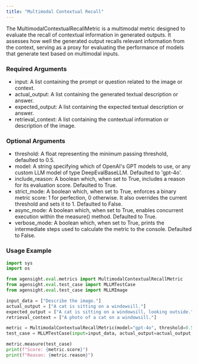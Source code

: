 ```yaml
---
title: "Multimodal Contextual Recall"
---
```


The MultimodalContextualRecallMetric is a multimodal metric designed to evaluate the recall of contextual information in generated outputs. It assesses how well the generated output recalls relevant information from the context, serving as a proxy for evaluating the performance of models that generate text based on multimodal inputs.

### **Required Arguments**

- input: A list containing the prompt or question related to the image or context.
- actual_output: A list containing the generated textual description or answer.
- expected_output: A list containing the expected textual description or answer.
- retrieval_context: A list containing the contextual information or description of the image.

### **Optional Arguments**

- threshold: A float representing the minimum passing threshold, defaulted to 0.5.
- model: A string specifying which of OpenAI's GPT models to use, or any custom LLM model of type DeepEvalBaseLLM. Defaulted to 'gpt-4o'.
- include_reason: A boolean which, when set to True, includes a reason for its evaluation score. Defaulted to True.
- strict_mode: A boolean which, when set to True, enforces a binary metric score: 1 for perfection, 0 otherwise. It also overrides the current threshold and sets it to 1. Defaulted to False.
- async_mode: A boolean which, when set to True, enables concurrent execution within the measure() method. Defaulted to True.
- verbose_mode: A boolean which, when set to True, prints the intermediate steps used to calculate the metric to the console. Defaulted to False.

### Usage Example

```python
import sys
import os

from agensight.eval.metrics import MultimodalContextualRecallMetric
from agensight.eval.test_case import MLLMTestCase
from agensight.eval.test_case import MLLMImage

input_data = ["Describe the image."]
actual_output = ["A cat is sitting on a windowsill."]
expected_output = ["A cat is sitting on a windowsill, looking outside."]
retrieval_context = ["A photo of a cat on a windowsill."]

metric = MultimodalContextualRecallMetric(model="gpt-4o", threshold=0.5)
test_case = MLLMTestCase(input=input_data, actual_output=actual_output, expected_output=expected_output, retrieval_context=retrieval_context)

metric.measure(test_case)
print(f"Score: {metric.score}")
print(f"Reason: {metric.reason}") 
```